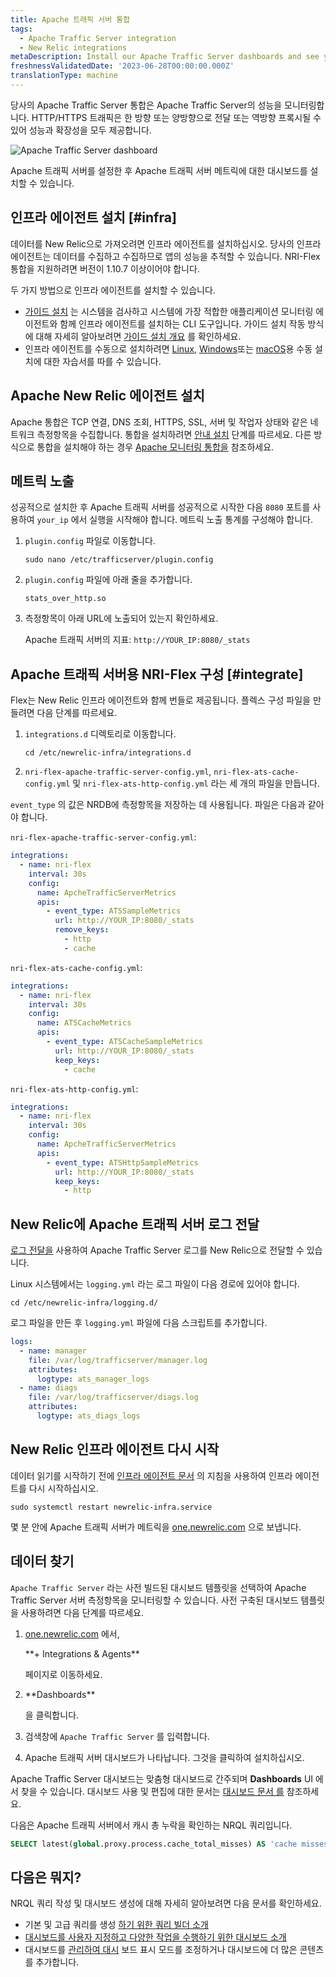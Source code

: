 ```yaml
---
title: Apache 트래픽 서버 통합
tags:
  - Apache Traffic Server integration
  - New Relic integrations
metaDescription: Install our Apache Traffic Server dashboards and see your Apache Traffic Server  data in New Relic.
freshnessValidatedDate: '2023-06-28T00:00:00.000Z'
translationType: machine
---
```


당사의 Apache Traffic Server 통합은 Apache Traffic Server의 성능을 모니터링합니다. HTTP/HTTPS 트래픽은 한 방향 또는 양방향으로 전달 또는 역방향 프록시될 수 있어 성능과 확장성을 모두 제공합니다.

<img
  title="Apache Traffic Server dashboard"
  alt="Apache Traffic Server dashboard"
  src="/images/infrastructure_screenshot-full_apache-traffic-server-dashboard.webp"
/>

<figcaption>
  Apache 트래픽 서버를 설정한 후 Apache 트래픽 서버 메트릭에 대한 대시보드를 설치할 수 있습니다.
</figcaption>

## 인프라 에이전트 설치 [#infra]

데이터를 New Relic으로 가져오려면 인프라 에이전트를 설치하십시오. 당사의 인프라 에이전트는 데이터를 수집하고 수집하므로 앱의 성능을 추적할 수 있습니다. NRI-Flex 통합을 지원하려면 버전이 1.10.7 이상이어야 합니다.

두 가지 방법으로 인프라 에이전트를 설치할 수 있습니다.

* [가이드 설치](https://one.newrelic.com/nr1-core?state=4f81feab-35f7-e97e-9903-52510f8542bd) 는 시스템을 검사하고 시스템에 가장 적합한 애플리케이션 모니터링 에이전트와 함께 인프라 에이전트를 설치하는 CLI 도구입니다. 가이드 설치 작동 방식에 대해 자세히 알아보려면 [가이드 설치 개요](/docs/infrastructure/host-integrations/installation/new-relic-guided-install-overview) 를 확인하세요.
* 인프라 에이전트를 수동으로 설치하려면 [Linux](/docs/infrastructure/install-infrastructure-agent/linux-installation/install-infrastructure-monitoring-agent-linux), [Windows](/docs/infrastructure/install-infrastructure-agent/windows-installation/install-infrastructure-monitoring-agent-windows/)또는 [macOS](/docs/infrastructure/install-infrastructure-agent/macos-installation/install-infrastructure-monitoring-agent-macos/)용 수동 설치에 대한 자습서를 따를 수 있습니다.

## Apache New Relic 에이전트 설치

Apache 통합은 TCP 연결, DNS 조회, HTTPS, SSL, 서버 및 작업자 상태와 같은 네트워크 측정항목을 수집합니다. 통합을 설치하려면 [안내 설치](https://one.newrelic.com/launcher/nr1-core.explorer?pane=eyJuZXJkbGV0SWQiOiJucjEtY29yZS5saXN0aW5nIn0=&cards%5B0%5D=eyJuZXJkbGV0SWQiOiJucjEtaW5zdGFsbC1uZXdyZWxpYy5ucjEtaW5zdGFsbC1uZXdyZWxpYyIsInBhdGgiOiJvaGkiLCJyZWNpcGVOYW1lIjoiYXBhY2hlLW9wZW4tc291cmNlLWludGVncmF0aW9uIiwiYWN0aXZlQ29tcG9uZW50IjoiVlRTT0NvbW1hbmQiLCJhY3RpdmVFbnZpcm9ubWVudCI6ImFwYWNoZS1vcGVuLXNvdXJjZS1pbnRlZ3JhdGlvbiJ9) 단계를 따르세요. 다른 방식으로 통합을 설치해야 하는 경우 [Apache 모니터링 통합을](/docs/infrastructure/host-integrations/host-integrations-list/apache-monitoring-integration/) 참조하세요.

## 메트릭 노출

성공적으로 설치한 후 Apache 트래픽 서버를 성공적으로 시작한 다음 `8080` 포트를 사용하여 `your_ip` 에서 실행을 시작해야 합니다. 메트릭 노출 통계를 구성해야 합니다.

1. `plugin.config` 파일로 이동합니다.

   ```shell
   sudo nano /etc/trafficserver/plugin.config
   ```

2. `plugin.config` 파일에 아래 줄을 추가합니다.

   ```
   stats_over_http.so
   ```

3. 측정항목이 아래 URL에 노출되어 있는지 확인하세요.

   Apache 트래픽 서버의 지표: `http://YOUR_IP:8080/_stats`

## Apache 트래픽 서버용 NRI-Flex 구성 [#integrate]

Flex는 New Relic 인프라 에이전트와 함께 번들로 제공됩니다. 플렉스 구성 파일을 만들려면 다음 단계를 따르세요.

1. `integrations.d` 디렉토리로 이동합니다.

   ```shell
   cd /etc/newrelic-infra/integrations.d
   ```

2. `nri-flex-apache-traffic-server-config.yml`, `nri-flex-ats-cache-config.yml` 및 `nri-flex-ats-http-config.yml` 라는 세 개의 파일을 만듭니다.

`event_type` 의 값은 NRDB에 측정항목을 저장하는 데 사용됩니다. 파일은 다음과 같아야 합니다.

`nri-flex-apache-traffic-server-config.yml`:

```yml
integrations:
  - name: nri-flex
    interval: 30s
    config:
      name: ApcheTrafficServerMetrics
      apis:
        - event_type: ATSSampleMetrics
          url: http://YOUR_IP:8080/_stats 
          remove_keys:
            - http
            - cache
```

`nri-flex-ats-cache-config.yml`:

```yml
integrations:
  - name: nri-flex
    interval: 30s
    config:
      name: ATSCacheMetrics
      apis:
        - event_type: ATSCacheSampleMetrics
          url: http://YOUR_IP:8080/_stats 
          keep_keys:
          	- cache
```

`nri-flex-ats-http-config.yml`:

```yml
integrations:
  - name: nri-flex
    interval: 30s
    config:
      name: ApcheTrafficServerMetrics
      apis:
        - event_type: ATSHttpSampleMetrics
          url: http://YOUR_IP:8080/_stats 
          keep_keys:
          	- http
```

## New Relic에 Apache 트래픽 서버 로그 전달

[로그 전달을](/docs/logs/forward-logs/forward-your-logs-using-infrastructure-agent/) 사용하여 Apache Traffic Server 로그를 New Relic으로 전달할 수 있습니다.

Linux 시스템에서는 `logging.yml` 라는 로그 파일이 다음 경로에 있어야 합니다.

```shell
cd /etc/newrelic-infra/logging.d/
```

로그 파일을 만든 후 `logging.yml` 파일에 다음 스크립트를 추가합니다.

```yml
logs:
  - name: manager
    file: /var/log/trafficserver/manager.log
    attributes:
      logtype: ats_manager_logs
  - name: diags
    file: /var/log/trafficserver/diags.log
    attributes:
      logtype: ats_diags_logs 
```

## New Relic 인프라 에이전트 다시 시작

데이터 읽기를 시작하기 전에 [인프라 에이전트 문서](/docs/infrastructure/install-infrastructure-agent/manage-your-agent/start-stop-restart-infrastructure-agent/) 의 지침을 사용하여 인프라 에이전트를 다시 시작하십시오.

```shell
sudo systemctl restart newrelic-infra.service
```

몇 분 안에 Apache 트래픽 서버가 메트릭을 [one.newrelic.com](https://one.newrelic.com) 으로 보냅니다.

## 데이터 찾기

`Apache Traffic Server` 라는 사전 빌드된 대시보드 템플릿을 선택하여 Apache Traffic Server 서버 측정항목을 모니터링할 수 있습니다. 사전 구축된 대시보드 템플릿을 사용하려면 다음 단계를 따르세요.

1. [one.newrelic.com](https://one.newrelic.com) 에서,

   <DNT>
     **+ Integrations & Agents**
   </DNT>

   페이지로 이동하세요.

2. <DNT>
     **Dashboards**
   </DNT>

   을 클릭합니다.

3. 검색창에 `Apache Traffic Server` 를 입력합니다.

4. Apache 트래픽 서버 대시보드가 나타납니다. 그것을 클릭하여 설치하십시오.

Apache Traffic Server 대시보드는 맞춤형 대시보드로 간주되며 <DNT>**Dashboards**</DNT> UI 에서 찾을 수 있습니다. 대시보드 사용 및 편집에 대한 문서는 [대시보드 문서 를](/docs/query-your-data/explore-query-data/dashboards/introduction-dashboards) 참조하세요.

다음은 Apache 트래픽 서버에서 캐시 총 누락을 확인하는 NRQL 쿼리입니다.

```sql
SELECT latest(global.proxy.process.cache_total_misses) AS 'cache misses' FROM ATSCacheSampleMetrics
```

## 다음은 뭐지?

NRQL 쿼리 작성 및 대시보드 생성에 대해 자세히 알아보려면 다음 문서를 확인하세요.

* 기본 및 고급 쿼리를 생성 [하기 위한 쿼리 빌더 소개](/docs/query-your-data/explore-query-data/query-builder/introduction-query-builder)
* [대시보드를 사용자 지정하고 다양한 작업을 수행하기 위한 대시보드 소개](/docs/query-your-data/explore-query-data/dashboards/introduction-dashboards)
* 대시보드를 [관리하여 대시](/docs/query-your-data/explore-query-data/dashboards/manage-your-dashboard) 보드 표시 모드를 조정하거나 대시보드에 더 많은 콘텐츠를 추가합니다.
